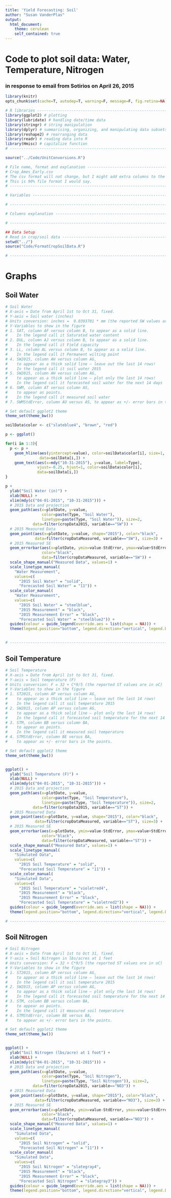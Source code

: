 ```yaml
---
title: 'Yield Forecasting: Soil'
author: "Susan VanderPlas"
output:
  html_document:
    theme: cerulean
    self_contained: true
---
```



# Code to plot soil data: Water, Temperature, Nitrogen 
### in response to email from Sotirios on April 26, 2015
```r
library(knitr)
opts_chunk$set(cache=T, autodep=T, warning=F, message=F, fig.retina=NA, echo=F)
```

```r
# R libraries -------------------------------------------------------------------
library(ggplot2) # plotting
library(lubridate) # handling date/time data
library(stringr) # string manipulation
library(dplyr) # summarising, organizing, and manipulating data subsets
library(reshape2) # rearranging data
library(readr) # reading data into R
library(Hmisc) # capitalize function
# -------------------------------------------------------------------------------
```

```r
source("../Code/UnitConversions.R")
```

```r
# File name, format and explanation ---------------------------------------------
# Crop_Ames_Early.csv
# The csv format will not change, but I might add extra columns to the right.
# This is 90% file format I would say.
# -------------------------------------------------------------------------------

# Variables --------------------------------------------------------------------

# -------------------------------------------------------------------------------

# Columns explanation -----------------------------------------------------------

# -------------------------------------------------------------------------------
```

```r
## Data Setup
# Read in crop/soil data --------------------------------------------------------
setwd("../")
source("Code/FormatCropSoilData.R")

# -------------------------------------------------------------------------------
```


# Graphs
## Soil Water
```r
# Soil Water
# X-axis = Date from April 1st to Oct 31, fixed.
# Y-axis = Soil water (inches)
# Units conversion: inches =  0.0393701 * mm (the reported SW values are in mm)
# Y-Variables to show in the figure
# 1. SAT, column AF versus column B, to appear as a solid line.
#    In the legend call it Saturated water content
# 2. DUL, column AJ versus column B, to appear as a solid line.
#    In the legend call it Field capacity
# 3. LL, column AL versus column B, to appear as a solid line.
#    In the legend call it Permanent wilting point
# 4. SW2015, column AH versus column AG,
#    to appear as a thick solid line – leave out the last 14 rows!
#    In the legend call it soil water 2015
# 5. SW2015, column AH versus column AG,
#    to appear as a thick solid line – plot only the last 14 rows!
#    In the legend call it forecasted soil water for the next 14 days
# 6. SWM, column AT versus column AS,
#    to appear as points.
#    In the legend call it measured soil water
# 7. SWMStdError, column AU versus AS, to appear as +/- error bars in the points.

# Set default ggplot2 theme
theme_set(theme_bw())

soilData$color <- c("slateblue4", "brown", "red")

p <- ggplot()

for(i in 1:3){
  p <- p +
    geom_hline(aes(yintercept=value), color=soilData$color[i], size=1,
               data=soilData[i,]) +
    geom_text(aes(x=mdy("10-31-2015"), y=value, label=Type),
              vjust=-0.25, hjust=1, color=soilData$color[i],
              data=soilData[i,])
}

p +
  ylab("Soil Water (in)") +
  xlab(NULL) +
  xlim(mdy(c("04-01-2015", "10-31-2015"))) +
  # 2015 Data and projection
  geom_path(aes(x=plotDate, y=value,
                color=paste(Type, "Soil Water"),
                linetype=paste(Type, "Soil Water")), size=2,
            data=filter(cropData2015, variable=="SW")) +
  # 2015 Measured Data
  geom_point(aes(x=plotDate, y=value, shape="2015"), color="black",
             data=filter(cropDataMeasured, variable=="SW"), size=3) +
  # 2015 Measured SE
  geom_errorbar(aes(x=plotDate, ymin=value-StdError, ymax=value+StdError),
                color="black",
                data=filter(cropDataMeasured, variable=="SW")) +
  scale_shape_manual("Measured Data", values=1) +
  scale_linetype_manual(
    "Water Measurement",
    values=c(
      "2015 Soil Water" = "solid",
      "Forecasted Soil Water" = "11")) +
  scale_color_manual(
    "Water Measurement",
    values=c(
      "2015 Soil Water" = "steelblue",
      "2015 Measurement" = "black",
      "2015 Measurement Error" = "black",
      "Forecasted Soil Water" = "steelblue2")) +
  guides(colour = guide_legend(override.aes = list(shape = NA))) +
  theme(legend.position="bottom", legend.direction="vertical", legend.box="horizontal")


# -------------------------------------------------------------------------------
```

## Soil Temperature
```r
# Soil Temperature
# X-axis = Date from April 1st to Oct 31, fixed.
# Y-axis = Soil temperature (F)
# Units conversion: F = 32 + C*9/5 (the reported ST values are in oC)
# Y-Variables to show in the figure
# 1. ST2015, column AP versus column AG,
#    to appear as a thick solid line – leave out the last 14 rows!
#    In the legend call it soil temperature 2015
# 2. SW2015, column AP versus column AG,
#    to appear as a thick solid line – plot only the last 14 rows!
#    In the legend call it forecasted soil temperature for the next 14 days
# 3. STM, column BB versus column BA,
#    to appear as points.
#    In the legend call it measured soil temperature
# 4. STMStdError, column BE versus BA,
#    to appear as +/- error bars in the points.

# Set default ggplot2 theme
theme_set(theme_bw())


ggplot() +
  ylab("Soil Temperature (F)") +
  xlab(NULL) +
  xlim(mdy(c("04-01-2015", "10-31-2015"))) +
  # 2015 Data and projection
  geom_path(aes(x=plotDate, y=value,
                color=paste(Type, "Soil Temperature"),
                linetype=paste(Type, "Soil Temperature")), size=2,
            data=filter(cropData2015, variable=="ST")) +
  # 2015 Measured Data
  geom_point(aes(x=plotDate, y=value, shape="2015"), color="black",
             data=filter(cropDataMeasured, variable=="ST"), size=3) +
  # 2015 Measured SE
  geom_errorbar(aes(x=plotDate, ymin=value-StdError, ymax=value+StdError),
                color="black",
                data=filter(cropDataMeasured, variable=="ST")) +
  scale_shape_manual("Measured Data", values=1) +
  scale_linetype_manual(
    "Simulated Data",
    values=c(
      "2015 Soil Temperature" = "solid",
      "Forecasted Soil Temperature" = "11")) +
  scale_color_manual(
    "Simulated Data",
    values=c(
      "2015 Soil Temperature" = "violetred4",
      "2015 Measurement" = "black",
      "2015 Measurement Error" = "black",
      "Forecasted Soil Temperature" = "violetred2")) +
  guides(colour = guide_legend(override.aes = list(shape = NA))) +
  theme(legend.position="bottom", legend.direction="vertical", legend.box="horizontal")

# -------------------------------------------------------------------------------
```

## Soil Nitrogen
```r
# Soil Nitrogen
# X-axis = Date from April 1st to Oct 31, fixed.
# Y-axis = Soil Nitrogen in lbs/acres at 1 feet
# Units conversion: F = 32 + C*9/5 (the reported ST values are in oC)
# Y-Variables to show in the figure
# 1. ST2015, column AP versus column AG,
#    to appear as a thick solid line – leave out the last 14 rows!
#    In the legend call it soil temperature 2015
# 2. SW2015, column AP versus column AG,
#    to appear as a thick solid line – plot only the last 14 rows!
#    In the legend call it forecasted soil temperature for the next 14 days
# 3. STM, column BB versus column BA,
#    to appear as points.
#    In the legend call it measured soil temperature
# 4. STMStdError, column BE versus BA,
#    to appear as +/- error bars in the points.

# Set default ggplot2 theme
theme_set(theme_bw())


ggplot() +
  ylab("Soil Nitrogen (lbs/acre) at 1 foot") +
  xlab(NULL) +
  xlim(mdy(c("04-01-2015", "10-31-2015"))) +
  # 2015 Data and projection
  geom_path(aes(x=plotDate, y=value,
                color=paste(Type, "Soil Nitrogen"),
                linetype=paste(Type, "Soil Nitrogen")), size=2,
            data=filter(cropData2015, variable=="NO3")) +
  # 2015 Measured Data
  geom_point(aes(x=plotDate, y=value, shape="2015"), color="black",
             data=filter(cropDataMeasured, variable=="NO3"), size=3) +
  # 2015 Measured SE
  geom_errorbar(aes(x=plotDate, ymin=value-StdError, ymax=value+StdError),
                color="black",
                data=filter(cropDataMeasured, variable=="NO3")) +
  scale_shape_manual("Measured Data", values=1) +
  scale_linetype_manual(
    "Simulated Data",
    values=c(
      "2015 Soil Nitrogen" = "solid",
      "Forecasted Soil Nitrogen" = "11")) +
  scale_color_manual(
    "Simulated Data",
    values=c(
      "2015 Soil Nitrogen" = "slategray4",
      "2015 Measurement" = "black",
      "2015 Measurement Error" = "black",
      "Forecasted Soil Nitrogen" = "slategray3")) +
  guides(colour = guide_legend(override.aes = list(shape = NA))) +
  theme(legend.position="bottom", legend.direction="vertical", legend.box="horizontal")
```

